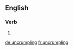 ==English==

===Verb===
{{head|en|present participle}}

# {{present participle of|uncrumple|lang=en}}

[[de:uncrumpling]]
[[fr:uncrumpling]]